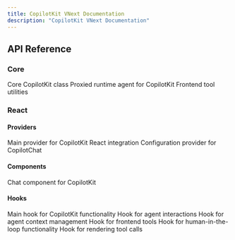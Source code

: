 ```yaml
---
title: CopilotKit VNext Documentation
description: "CopilotKit VNext Documentation"
---
```


## API Reference

### Core

<Card title="CopilotKitCore" icon="code" href="/reference/copilotkit-core">
  Core CopilotKit class
</Card>

<Card title="ProxiedCopilotRuntimeAgent" icon="server" href="/reference/proxied-copilot-runtime-agent">
  Proxied runtime agent for CopilotKit
</Card>

<Card title="FrontendTool" icon="wrench" href="/reference/frontend-tool">
  Frontend tool utilities
</Card>

### React

#### Providers

<Card title="CopilotKitProvider" icon="layer-group" href="/reference/copilotkit-provider">
  Main provider for CopilotKit React integration
</Card>

<Card title="CopilotChatConfigurationProvider" icon="cog" href="/reference/copilot-chat-configuration-provider">
  Configuration provider for CopilotChat
</Card>

#### Components

<Card title="CopilotChat" icon="comments" href="/reference/copilot-chat">
  Chat component for CopilotKit
</Card>

#### Hooks

<Card title="useCopilotKit" icon="link" href="/reference/use-copilotkit">
  Main hook for CopilotKit functionality
</Card>

<Card title="useAgent" icon="robot" href="/reference/use-agent">
  Hook for agent interactions
</Card>

<Card title="useAgentContext" icon="square-check" href="/reference/use-agent-context">
  Hook for agent context management
</Card>

<Card title="useFrontendTool" icon="hammer" href="/reference/use-frontend-tool">
  Hook for frontend tools
</Card>

<Card title="useHumanInTheLoop" icon="user-check" href="/reference/use-human-in-the-loop">
  Hook for human-in-the-loop functionality
</Card>

<Card title="useRenderToolCall" icon="paintbrush" href="/reference/use-render-tool-call">
  Hook for rendering tool calls
</Card>
